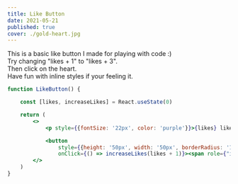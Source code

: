 ```yaml
---
title: Like Button
date: 2021-05-21
published: true
cover: ./gold-heart.jpg
---
```


This is a basic like button I made for playing with code :) <br/>
Try changing "likes + 1" to "likes + 3". <br/>
Then click on the heart. <br/>
Have fun with inline styles if your feeling it.


```jsx react-live
function LikeButton() {

    const [likes, increaseLikes] = React.useState(0)

    return (
        <>
            <p style={{fontSize: '22px', color: 'purple'}}>{likes} likes</p>

            <button
                style={{height: '50px', width: '50px', borderRadius: '10px', borderColor: 'purple', fontSize: '30px'}}
                onClick={() => increaseLikes(likes + 1)}><span role={"img"} aria-label={"gold heart"}>💛</span></button>
        </>
    )
}

```